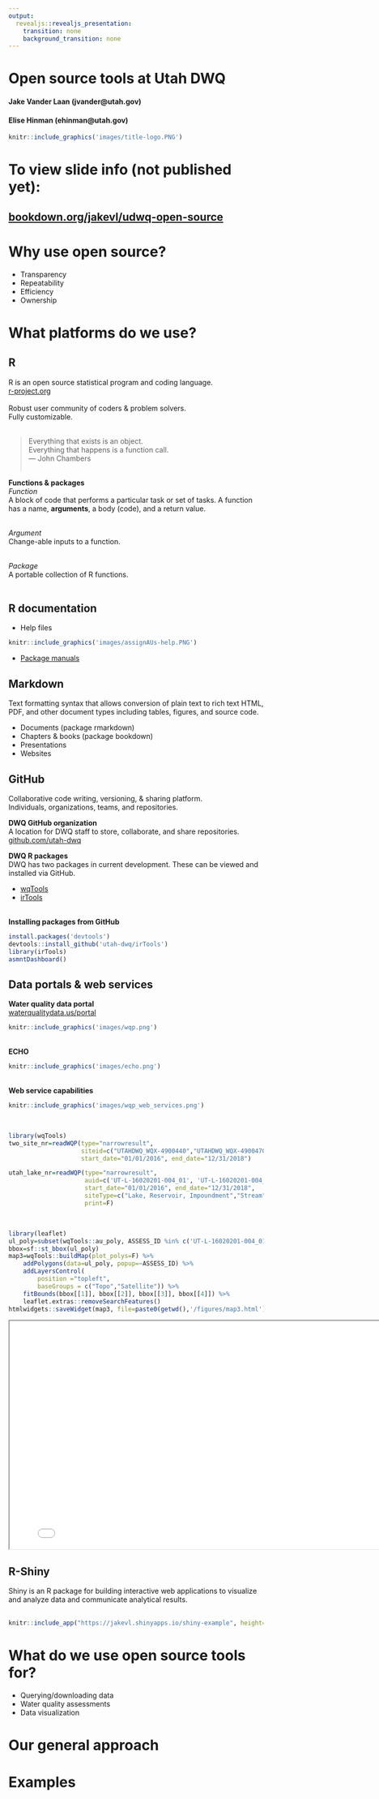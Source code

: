 ```yaml
---
output:
  revealjs::revealjs_presentation:
    transition: none
    background_transition: none
---
```


# Open source tools at Utah DWQ

<h4>Jake Vander Laan (jvander@utah.gov)</h4>  
<h4>Elise Hinman (ehinman@utah.gov)</h4>  
```r
knitr::include_graphics('images/title-logo.PNG')
```

# To view slide info (not published yet):
<h2>**[bookdown.org/jakevl/udwq-open-source](https://bookdown.org/jakevl/udwq-open-source/){target="_blank"}**</h2>

# Why use open source?

- Transparency
- Repeatability
- Efficiency
- Ownership


# What platforms do we use?

## R
R is an open source statistical program and coding language.  
[r-project.org](https://www.r-project.org/){target="_blank"}  
<br>
Robust user community of coders & problem solvers.  
Fully customizable.  
<br>

> Everything that exists is an object.  
> Everything that happens is a function call.  
> --- John Chambers  
<br>

**Functions & packages**  
*Function*  
A block of code that performs a particular task or set of tasks. A function has a name, **arguments**, a body (code), and a return value.  
<br>

*Argument*  
Change-able inputs to a function.  
<br>

*Package*  
A portable collection of R functions.  
<br>

## R documentation 

- Help files
```r
knitr::include_graphics('images/assignAUs-help.PNG')
```

- [Package manuals](https://github.com/ut-ir-tools/irTools/blob/master/irTools_0.0.0.9000.pdf){target="_blank"}  



## Markdown
Text formatting syntax that allows conversion of plain text to rich text HTML, PDF, and other document types including tables, figures, and source code.

- Documents (package rmarkdown)
- Chapters & books (package bookdown)
- Presentations
- Websites 


## GitHub
Collaborative code writing, versioning, & sharing platform.  
Individuals, organizations, teams, and repositories.  

**DWQ GitHub organization**  
A location for DWQ staff to store, collaborate, and share repositories.  
[github.com/utah-dwq](https://github.com/utah-dwq){target="_blank"}  

**DWQ R packages**  
DWQ has two packages in current development. These can be viewed and installed via GitHub.  

* [wqTools](https://github.com/utah-dwq/wqTools){target="_blank"}  
* [irTools](https://github.com/utah-dwq/irTools){target="_blank"}  
<br>

**Installing packages from GitHub**  
```r
install.packages('devtools')
devtools::install_github('utah-dwq/irTools')
library(irTools)
asmntDashboard()
```

## Data portals & web services
**Water quality data portal**  
[waterqualitydata.us/portal](https://www.waterqualitydata.us/portal/){target="_blank"}  
```r
knitr::include_graphics('images/wqp.png')
```
<br>
**ECHO** 
```r
knitr::include_graphics('images/echo.png')
```
<br>
**Web service capabilities**
```r
knitr::include_graphics('images/wqp_web_services.png')
```
<br>
```r
library(wqTools)
two_site_nr=readWQP(type="narrowresult",
			        siteid=c("UTAHDWQ_WQX-4900440","UTAHDWQ_WQX-4900470"), 
					start_date="01/01/2016", end_date="12/31/2018")

utah_lake_nr=readWQP(type="narrowresult",
   					 auid=c('UT-L-16020201-004_01', 'UT-L-16020201-004_02'),
   					 start_date="01/01/2016", end_date="12/31/2018",
   					 siteType=c("Lake, Reservoir, Impoundment","Stream"),
   					 print=F)
```
<br>
```r
library(leaflet)
ul_poly=subset(wqTools::au_poly, ASSESS_ID %in% c('UT-L-16020201-004_01', 'UT-L-16020201-004_02'))
bbox=sf::st_bbox(ul_poly)
map3=wqTools::buildMap(plot_polys=F) %>% 
	addPolygons(data=ul_poly, popup=~ASSESS_ID) %>% 
	addLayersControl(
		position ="topleft",
		baseGroups = c("Topo","Satellite")) %>%
	fitBounds(bbox[[1]], bbox[[2]], bbox[[3]], bbox[[4]]) %>%
	leaflet.extras::removeSearchFeatures()
htmlwidgets::saveWidget(map3, file=paste0(getwd(),'/figures/map3.html'))
```
<iframe src="figures/map3.html" style="height:450px;width:800px"></iframe>


## R-Shiny
Shiny is an R package for building interactive web applications to visualize and analyze data and communicate analytical results.  
<br>
```r
knitr::include_app("https://jakevl.shinyapps.io/shiny-example", height="400px")
```


# What do we use open source tools for?

- Querying/downloading data  
- Water quality assessments
- Data visualization

# Our general approach



# Examples



<style>
.reveal p {
  text-align: left;
}
.reveal ul {
  display: block;
}
.reveal ol {
  display: block;
}  
.reveal section img { background:none; border:none; box-shadow:none; }
.slide {
    height: 700px;
    overflow-y: auto !important;
}
body:after {
content: url(images/dwq_logo_small.png);
position: fixed;
bottom: 3.5em;
left: 3.5em;
}
</style>







